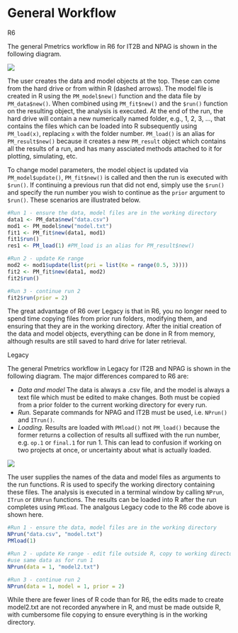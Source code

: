 # General Workflow

<span class="r6">R6</span>

The general Pmetrics workflow in R6 for IT2B and NPAG is shown in the
following diagram.

![](Images/Slide1.png)


The user creates the data and model objects at the top. These can come from the hard drive or from within R (dashed arrows). The model file is created in R using
the `PM_model$new()` function and the data file by `PM_data$new()`. When combined using `PM_fit$new()` and the `$run()` function
on the resulting object, the analysis is executed. At the end of the run, the hard drive will contain a new numerically named folder, e.g., 1, 2, 3, ..., that contains the files which can be loaded into R subsequently using
`PM_load(x)`, replacing `x` with the folder number. `PM_load()` is an alias for `PM_result$new()` because it creates a new `PM_result` object which contains all the results of a run, and has many assciated methods attached to it for plotting, simulating, etc.

To change model parameters, the model object is updated via `PM_model$update()`, `PM_fit$new()` is called and then the run is executed with `$run()`. If  continuing a previous run that did not end, simply use the `$run()` and specify the run number you wish to continue as the `prior` argument to `$run()`. These scenarios are illustrated below.

```r
#Run 1 - ensure the data, model files are in the working directory
data1 <- PM_data$new("data.csv")
mod1 <- PM_model$new("model.txt")
fit1 <- PM_fit$new(data1, mod1)
fit1$run()
res1 <- PM_load(1) #PM_load is an alias for PM_result$new()

#Run 2 - update Ke range
mod2 <- mod1$update(list(pri = list(Ke = range(0.5, 3))))
fit2 <- PM_fit$new(data1, mod2)
fit2$run()

#Run 3 - continue run 2
fit2$run(prior = 2)
```

The great advantage of R6 over Legacy is that in R6, you no longer need to spend time copying files from prior run folders, modifying them, and ensuring that they are in the working directory. After the initial creation of the data and model objects, everything can be done in R from memory, although results are still saved to hard drive for later retrieval.




<span class="legacy">Legacy</span>

The general Pmetrics workflow in Legacy for IT2B and NPAG is shown in the
following diagram. The major differences compared to R6 are:

* *Data and model* The data is always a .csv file, and the model is always a text file which must be edited to make changes. Both must be copied from a prior folder to the current working directory for every run.
* *Run.* Separate commands for NPAG and IT2B must be used, i.e. `NPrun()` and `ITrun()`.
* *Loading.* Results are loaded with `PMload()` not `PM_load()` because the former returns a collection of results all suffixed with the run number, e.g. `op.1` or `final.1` for run 1. This can lead to confusion if working on two projects at once, or uncertainty about what is actually loaded.


![](Images/Slide2.png)

The user supplies the names of the data and model files as arguments to 
the run functions. R is used to specify the working directory containing these files. The analysis is executed in a terminal window by calling `NPrun`, `ITrun` or `ERRrun` functions. The results can be loaded into R after the run completes using
`PMload`. The analgous Legacy code to the R6 code above is shown here.

```r
#Run 1 - ensure the data, model files are in the working directory
NPrun("data.csv", "model.txt")
PMload(1) 

#Run 2 - update Ke range - edit file outside R, copy to working directory
#use same data as for run 1
NPrun(data = 1, "model2.txt")

#Run 3 - continue run 2
NPrun(data = 1, model = 1, prior = 2)
```

While there are fewer lines of R code than for R6, the edits made to create model2.txt are not recorded anywhere in R, and must be made outside R, with cumbersome file copying to ensure everything is in the working directory.
